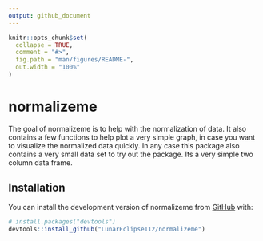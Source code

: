 ```yaml
---
output: github_document
---
```


<!-- README.md is generated from README.Rmd. Please edit that file -->

```r
knitr::opts_chunk$set(
  collapse = TRUE,
  comment = "#>",
  fig.path = "man/figures/README-",
  out.width = "100%"
)
```

# normalizeme

<!-- badges: start -->
<!-- badges: end -->

The goal of normalizeme is to help with the normalization of data. It also contains a few functions to help plot a very simple graph, in case you want to visualize the normalized data quickly. In any case this package also contains a very small data set to try out the package. Its a very simple two column data frame. 

## Installation

You can install the development version of normalizeme from [GitHub](https://github.com/) with:

``` r
# install.packages("devtools")
devtools::install_github("LunarEclipse112/normalizeme")
```
